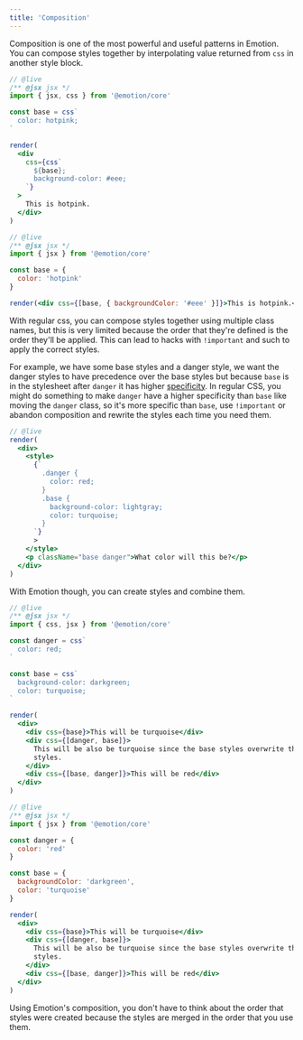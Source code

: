 ```yaml
---
title: 'Composition'
---
```



Composition is one of the most powerful and useful patterns in Emotion. You can compose styles together by interpolating value returned from `css` in another style block.

<StyleSyntaxQuestion />

<ConditionalFromQuestion question="syntax" answer="string">

```jsx
// @live
/** @jsx jsx */
import { jsx, css } from '@emotion/core'

const base = css`
  color: hotpink;
`

render(
  <div
    css={css`
      ${base};
      background-color: #eee;
    `}
  >
    This is hotpink.
  </div>
)
```

</ConditionalFromQuestion>

<ConditionalFromQuestion question="syntax" answer="object">

```jsx
// @live
/** @jsx jsx */
import { jsx } from '@emotion/core'

const base = {
  color: 'hotpink'
}

render(<div css={[base, { backgroundColor: '#eee' }]}>This is hotpink.</div>)
```

</ConditionalFromQuestion>

With regular css, you can compose styles together using multiple class names, but this is very limited because the order that they're defined is the order they'll be applied. This can lead to hacks with `!important` and such to apply the correct styles.

For example, we have some base styles and a danger style, we want the danger styles to have precedence over the base styles but because `base` is in the stylesheet after `danger` it has higher [specificity](https://developer.mozilla.org/en-US/docs/Web/CSS/Specificity). In regular CSS, you might do something to make `danger` have a higher specificity than `base` like moving the `danger` class, so it's more specific than `base`, use `!important` or abandon composition and rewrite the styles each time you need them.

```jsx
// @live
render(
  <div>
    <style>
      {`
        .danger {
          color: red;
        }
        .base {
          background-color: lightgray;
          color: turquoise;
        }
      `}
      >
    </style>
    <p className="base danger">What color will this be?</p>
  </div>
)
```

With Emotion though, you can create styles and combine them.

<ConditionalFromQuestion question="syntax" answer="string">

```jsx
// @live
/** @jsx jsx */
import { css, jsx } from '@emotion/core'

const danger = css`
  color: red;
`

const base = css`
  background-color: darkgreen;
  color: turquoise;
`

render(
  <div>
    <div css={base}>This will be turquoise</div>
    <div css={[danger, base]}>
      This will be also be turquoise since the base styles overwrite the danger
      styles.
    </div>
    <div css={[base, danger]}>This will be red</div>
  </div>
)
```

</ConditionalFromQuestion>

<ConditionalFromQuestion question="syntax" answer="object">

```jsx
// @live
/** @jsx jsx */
import { jsx } from '@emotion/core'

const danger = {
  color: 'red'
}

const base = {
  backgroundColor: 'darkgreen',
  color: 'turquoise'
}

render(
  <div>
    <div css={base}>This will be turquoise</div>
    <div css={[danger, base]}>
      This will be also be turquoise since the base styles overwrite the danger
      styles.
    </div>
    <div css={[base, danger]}>This will be red</div>
  </div>
)
```

</ConditionalFromQuestion>

Using Emotion's composition, you don't have to think about the order that styles were created because the styles are merged in the order that you use them.
